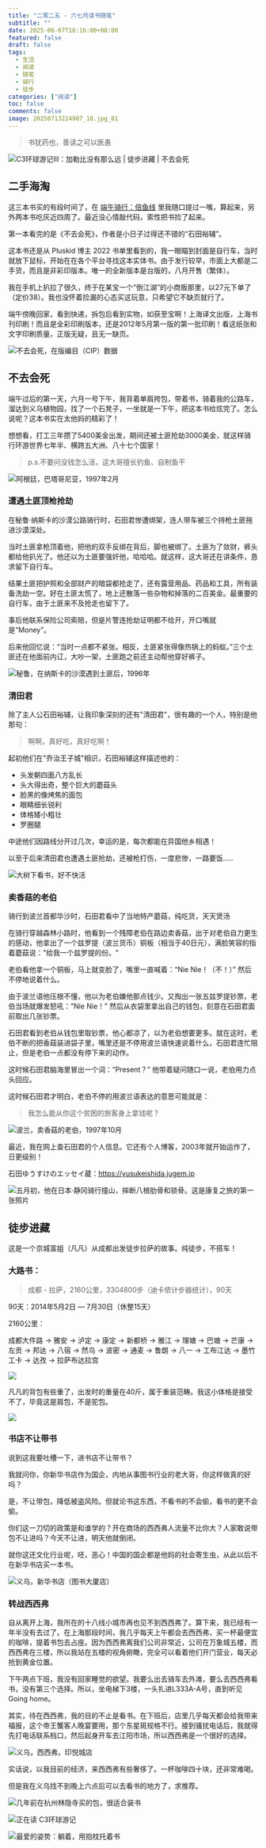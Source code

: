 ```yaml
---
title: "二零二五 - 六七月读书随笔"
subtitle: ""
date: 2025-06-07T16:16:00+08:00
featured: false
draft: false
tags:
  - 生活
  - 阅读
  - 随笔
  - 骑行
  - 徒步
categories: ["阅读"]
toc: false
comments: false
image: 20250713224907_18.jpg_81
---
```


> 书犹药也，善读之可以医愚

<Img 
  src="20250713224907_26.jpg"
  alt="C3环球游记Ⅲ：加勒比没有那么远 | 徒步进藏 | 不去会死"
/>

## 二手海淘

这三本书买的有段时间了，在 [端午骑行：倍鱼线](/dragon-boat-cycling-beiyuxian/) 里我随口提过一嘴，算起来，另外两本书吃灰近四周了。最近没心情敲代码，索性把书捡了起来。

第一本看完的是《不去会死》，作者是小日子过得还不错的“石田裕辅”。

这本书还是从 Pluskid 博主 2022 书单里看到的，我一眼瞄到封面是自行车，当时就放下鼠标，开始在在各个平台寻找这本实体书。由于发行较早，市面上大都是二手货，而且是非彩印版本。唯一的全新版本是台版的，八月开售（繁体）。

我在手机上扒拉了很久，终于在某宝一个“倒江湖”的小商贩那里，以27元下单了（定价38）。我也没怀着捡漏的心态买这玩意，只希望它不缺页就行了。

端午傍晚回家，看到快递，拆包后看到实物，如获至宝啊！上海译文出版，上海书刊印刷！而且是全彩印刷版本，还是2012年5月第一版的第一批印刷！看这纸张和文字印刷质量，正版无疑，且无一缺页。

<Img 
  src="20250713233054_27.jpg"
  alt="不去会死，在版编目（CIP）数据"
/>

## 不去会死

端午过后的第一天，六月一号下午，我背着单肩挎包，带着书，骑着我的公路车，溜达到义乌植物园，找了一个石凳子，一坐就是一下午，把这本书给炫完了。怎么说呢？这本书实在太他妈的精彩了！

想想看，打工三年攒了5400美金出发，期间还被土匪抢劫3000美金，就这样骑行环游世界七年半、横跨五大洲、八十七个国家！

> p.s.不要问没钱怎么活，这大哥擅长钓鱼、自制鱼干

<Img 
  src="1732743676551.jpg"
  alt="阿根廷，巴塔哥尼亚，1997年2月"
  exif="false"
/>

### 遭遇土匪顶枪抢劫

在秘鲁·纳斯卡的沙漠公路骑行时，石田君惨遭绑架，连人带车被三个持枪土匪拖进沙漠深处。

当时土匪拿枪顶着他，把他的双手反绑在背后，脚也被绑了。土匪为了敛财，裤头都给他扒光了。他还以为土匪要强奸他，哈哈哈。就这样，这大哥还在讲条件，恳求留下自行车。

结果土匪把护照和全部财产的暗袋都抢走了，还有露营用品、药品和工具，所有装备洗劫一空。好在土匪太慌了，地上还散落一些杂物和掉落的二百美金。最重要的自行车，由于土匪来不及抢走也留下了。

事后他联系保险公司索赔，但是片警连抢劫证明都不给开，开口嘴就是“Money”。

后来他回忆说：“当时一点都不紧张。相反，土匪紧张得像热锅上的蚂蚁。”三个土匪还在他面前内讧，大吵一架，土匪跑之前还主动帮他穿好裤子。

<Img 
  src="fd59eb8d41eaff50ca78239cfe.jpg"
  alt="秘鲁，在纳斯卡的沙漠遇到土匪后，1996年"
  exif="false"
/>

### 清田君

除了主人公石田裕辅，让我印象深刻的还有"清田君"，很有趣的一个人，特别是他那句：

> 啊啊，真好吃，真好吃啊！

起初他们在"乔治王子城"相识，石田裕辅这样描述他的：

 - 头发朝四面八方乱长
 - 头大得出奇，整个巨大的蘑菇头
 - 脸黑的像烤焦的面包
 - 眼睛细长锐利
 - 体格矮小粗壮
 - 罗圈腿

中途他们因路线分开过几次，幸运的是，每次都能在异国他乡相遇！

以至于后来清田君也遭遇土匪抢劫，还被枪打伤，一度悲惨，一路要饭.....

<Img 
  src="20250713224908_10.jpg"
  alt="大树下看书，好不快活"
/>

### 卖香菇的老伯

骑行到波兰首都华沙时，石田君看中了当地特产蘑菇，纯吃货，天天煲汤

在骑行穿越森林小路时，他看到一个残障老伯在路边卖香菇，出于对老伯自力更生的感动，他拿出了一个兹罗提（波兰货币）铜板（相当于40日元），满脸笑容的指着蘑菇说："给我一个兹罗提的份。"

老伯看他拿一个铜板，马上就变脸了，嘴里一直喊着：“Nie Nie！（不！）”  然后不停地说着什么。

由于波兰语他压根不懂，他以为老伯嫌他那点钱少。又掏出一张五兹罗提钞票，老伯当场就爆发怒吼：“Nie Nie！” 然后从衣袋里拿出自己的钱包，刻意在石田君面前取出几张钞票。

石田君看到老伯从钱包里取钞票，他心都凉了，以为老伯想要更多。就在这时，老伯不断的把香菇装进袋子里，嘴里还是不停用波兰语快速说着什么，石田君连忙阻止，但是老伯一点都没有停下来的动作。

这时候石田君脑海里冒出一个词：“Present？” 他带着疑问随口一说，老伯用力点头回应。

这时候石田君才明白，老伯不停的用波兰语表达的意思可能就是：

> 我怎么能从你这个贫困的旅客身上拿钱呢？

<Img 
  src="a0b5267be32dff94e83aaf186d8.jpg"
  alt="波兰，卖香菇的老伯，1997年10月"
  exif="false"
/>

最近，我在网上查石田君的个人信息。它还有个人博客，2003年就开始运作了，日更级别！

石田ゆうすけのエッセイ蔵：https://yusukeishida.jugem.jp

<Img 
  src="202505212791141.jpg"
  alt="五月初，他在日本·静冈骑行撞山，摔断八根肋骨和锁骨。这是康复之旅的第一张照片"
/>

## 徒步进藏

这是一个京城富姐（凡凡）从成都出发徒步拉萨的故事。纯徒步，不搭车！

### 大路书：

> 成都 - 拉萨，2160公里，3304800步（迪卡侬计步器统计），90天

90天：2014年5月2日 — 7月30日（休整15天）

2160公里：

成都大件路 → 雅安 → 泸定 → 康定 → 新都桥 → 雅江 → 理塘 → 巴塘 → 芒康 → 左贡 → 邦达 → 八宿 → 然乌 → 波密 → 通麦 → 鲁朗 → 八一 → 工布江达 → 墨竹工卡 → 达孜 → 拉萨布达拉宫

<Img 
  src="20250715142725.webp"
  alt=" "
  exif="false"
/>

凡凡的背包有些重了，出发时的重量在40斤，属于重装范畴。我这小体格是接受不了，毕竟这是肩包，不是驼包。

<Img 
  src="202507151427588.webp"
  alt=" "
  exif="false"
/>

### 书店不让带书

说到这我要吐槽一下，进书店不让带书？

我就问你，你新华书店作为国企，内地从事图书行业的老大哥，你这样做真的好吗？

是，不让带包，降低被盗风险。但就论书这东西，不看书的不会偷，看书的更不会偷。

你们这一刀切的政策是和谁学的？开在商场的西西弗人流量不比你大？人家敢说带包不让进吗？今天不让进，明天他就倒闭。

就你这还文化行业呢，呸，恶心！中国的国企都是他妈的社会寄生虫，从此以后不在新华书店买一本书。

<Img 
  src="20250713224908_11.jpg"
  alt="义乌，新华书店（图书大厦店）"
/>

### 转战西西弗

自从离开上海，我所在的十八线小城市再也见不到西西弗了。算下来，我已经有一年半没有去过了。在上海那段时间，我几乎每天上午都会去西西弗，买一杯最便宜的咖啡，提着书包去占座。因为西西弗离我们公司非常近，公司在万象城五楼，而西西弗在三楼，所以我站在五楼的视角俯瞰，完全可以看着他们开门营业，每天必抢到黄金位置。

下午两点下班，我没有回家睡觉的欲望。我要么出去骑车去外滩，要么去西西弗看书，没有第三个选择。所以，坐电梯下3楼，一头扎进L333A-A号，直到听见 Going home。

其实，待在西西弗，我的目的不止是看书。在下班后，店里几乎每天都会给我带来福报，这个帝王蟹客人晚宴要用，那个东星斑规格不行。接到骚扰电话后，我就得先打电话联系档口，然后起身开车去江阳市场，所以西西弗是一个很好的选择。

<Img 
  src="20250713224907_23.jpg"
  alt="义乌，西西弗，印悦城店"
/>

实话说，以我目前的经济，来西西弗有些奢侈了。一杯咖啡四十块，还非常难喝。

但是我在义乌找不到晚上六点后可以去看书的地方了，求推荐。

<Img 
  src="20250713224907_21.jpg"
  alt="几年前在杭州林隐寺买的包，很适合装书"
/>

<Img 
  src="20250713224907_19.jpg"
  alt="正在读 C3环球游记"
/>

<Img 
  src="20250713224907_16.jpg"
  alt="最爱的姿势：躺着，用抱枕托着书"
/>